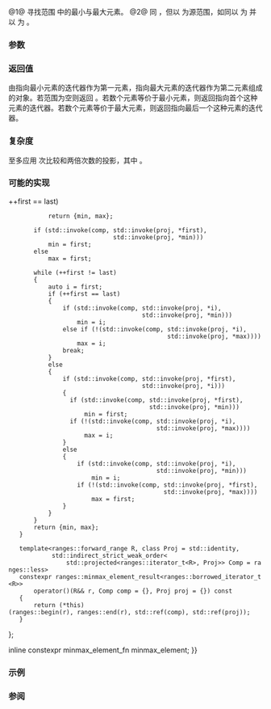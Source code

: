 {{cpp/ranges/title|minmax_element|minmax_element_result}}
{{cpp/algorithm/ranges/navbar}}
{{dcl begin}}
{{dcl header|algorithm}}
{{dcl h|调用签名}}
{{dcl|since=c++20|num=1|1=
template&lt; std::forward_iterator I, std::sentinel_for&lt;I&gt; S, class Proj = std::identity,
          std::indirect_strict_weak_order&lt;std::projected&lt;I, Proj&gt;&gt; Comp = ranges::less &gt;
constexpr minmax_element_result&lt;I&gt;
    minmax_element( I first, S last, Comp comp = {}, Proj proj = {} );
}}
{{dcl|since=c++20|num=2|1=
template&lt; ranges::forward_range R, class Proj = std::identity,
          std::indirect_strict_weak_order&lt;
              std::projected&lt;ranges::iterator_t&lt;R&gt;, Proj&gt;&gt; Comp = ranges::less &gt;
constexpr minmax_element_result&lt;ranges::borrowed_iterator_t&lt;R&gt;&gt;
    minmax_element( R&amp;&amp; r, Comp comp = {}, Proj proj = {} );
}}
{{dcl h|辅助类型}}
{{dcl|since=c++20|num=3|1=
template&lt; class I &gt;
using minmax_element_result = ranges::min_max_result&lt;I&gt;;
}}
{{dcl end}}

@1@ 寻找范围 {{range|first|last}} 中的最小与最大元素。
@2@ 同 {{v|1}}，但以 {{c|r}} 为源范围，如同以 {{c|ranges::begin(r)}} 为 {{c|first}} 并以 {{c|ranges::end(r)}} 为 {{c|last}}。

{{cpp/ranges/niebloid}}

===参数===
{{par begin}}
{{par range|3=要检验的|sentinel=yes}}
{{par|r|待检验 {{lconcept|range}}}}
{{par|comp|应用到投影后元素的谓词}}
{{par|proj|应用到元素的投影}}
{{par end}}

===返回值===
由指向最小元素的迭代器作为第一元素，指向最大元素的迭代器作为第二元素组成的对象。若范围为空则返回 {{c|{first, first} }}。若数个元素等价于最小元素，则返回指向首个这种元素的迭代器。若数个元素等价于最大元素，则返回指向最后一个这种元素的迭代器。

===复杂度===
至多应用 {{c|std::max(std::floor(1.5 * (N − 1)), 0.0)}} 次比较和两倍次数的投影，其中 {{c|1=N = ranges::distance(first, last)}}。

===可能的实现===
{{eq fun
|1=
struct minmax_element_fn
{
    template&lt;std::forward_iterator I, std::sentinel_for&lt;I&gt; S, class Proj = std::identity,
             std::indirect_strict_weak_order&lt;std::projected&lt;I, Proj&gt;&gt; Comp = ranges::less&gt;
    constexpr ranges::minmax_element_result&lt;I&gt;
        operator()(I first, S last, Comp comp = {}, Proj proj = {}) const
    {
        auto min = first, max = first;

        if (first == last {{!!}} ++first == last)
            return {min, max};

        if (std::invoke(comp, std::invoke(proj, *first),
                              std::invoke(proj, *min)))
            min = first;
        else
            max = first;

        while (++first != last)
        {
            auto i = first;
            if (++first == last)
            {
                if (std::invoke(comp, std::invoke(proj, *i),
                                      std::invoke(proj, *min)))
                    min = i;
                else if (!(std::invoke(comp, std::invoke(proj, *i),
                                             std::invoke(proj, *max))))
                    max = i;
                break;
            }
            else
            {
                if (std::invoke(comp, std::invoke(proj, *first),
                                      std::invoke(proj, *i)))
                {
                  if (std::invoke(comp, std::invoke(proj, *first),
                                        std::invoke(proj, *min)))
                      min = first;
                  if (!(std::invoke(comp, std::invoke(proj, *i),
                                          std::invoke(proj, *max))))
                      max = i;
                }
                else
                {
                    if (std::invoke(comp, std::invoke(proj, *i),
                                          std::invoke(proj, *min)))
                        min = i;
                    if (!(std::invoke(comp, std::invoke(proj, *first),
                                            std::invoke(proj, *max))))
                        max = first;
                }
            }
        }
        return {min, max};
    }

    template&lt;ranges::forward_range R, class Proj = std::identity,
             std::indirect_strict_weak_order&lt;
                 std::projected&lt;ranges::iterator_t&lt;R&gt;, Proj&gt;&gt; Comp = ranges::less&gt;
    constexpr ranges::minmax_element_result&lt;ranges::borrowed_iterator_t&lt;R&gt;&gt;
        operator()(R&amp;&amp; r, Comp comp = {}, Proj proj = {}) const
    {
        return (*this)(ranges::begin(r), ranges::end(r), std::ref(comp), std::ref(proj));
    }
};

inline constexpr minmax_element_fn minmax_element;
}}

===示例===
{{example
|
|code=
#include &lt;algorithm&gt;
#include &lt;iostream&gt;
#include &lt;iterator&gt;
namespace ranges = std::ranges;

int main()
{
    const auto v = {3, 9, 1, 4, 1, 2, 5, 9};
    const auto [min, max] = ranges::minmax_element(v);
    std::cout
        &lt;&lt; "min = " &lt;&lt; *min &lt;&lt; ", 位于 [" &lt;&lt; ranges::distance(v.begin(), min) &lt;&lt; "]\n"
        &lt;&lt; "max = " &lt;&lt; *max &lt;&lt; ", 位于 [" &lt;&lt; ranges::distance(v.begin(), max) &lt;&lt; "]\n";
}
|output=
min = 1, 位于 [2]
max = 9, 位于 [7]
}}

===参阅===
{{dsc begin}}
{{dsc inc|cpp/algorithm/ranges/dsc min_element}}
{{dsc inc|cpp/algorithm/ranges/dsc max_element}}
{{dsc inc|cpp/algorithm/ranges/dsc minmax}}
{{dsc inc|cpp/algorithm/dsc minmax_element}}
{{dsc end}}

{{langlinks|de|en|es|fr|it|ja|pt|ru}}